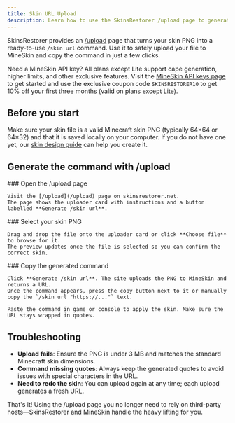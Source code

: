 ```yaml
---
title: Skin URL Upload
description: Learn how to use the SkinsRestorer /upload page to generate a /skin url command.
---
```



SkinsRestorer provides an [/upload](/upload) page that turns your skin PNG into a ready-to-use `/skin url` command.
Use it to safely upload your file to MineSkin and copy the command in just a few clicks.

<Callout emoji="🎉">
  Need a MineSkin API key? All plans except Lite support cape generation,
  higher limits, and other exclusive features. Visit the
  <a href="https://mineskin.org/apikey" target="_blank" rel="noreferrer">MineSkin API keys page</a>
  to get started and use the exclusive coupon code
  <code>SKINSRESTORER10</code> to get 10% off your first three months (valid on
  plans except Lite).
</Callout>

## Before you start

Make sure your skin file is a valid Minecraft skin PNG (typically 64×64 or 64×32) and that it is saved locally on your computer.
If you do not have one yet, our [skin design guide](/docs/features/skin-design) can help you create it.

## Generate the command with /upload

<Steps>
  <Step>
    ### Open the /upload page

    Visit the [/upload](/upload) page on skinsrestorer.net.
    The page shows the uploader card with instructions and a button labelled **Generate /skin url**.
  </Step>

  <Step>
    ### Select your skin PNG

    Drag and drop the file onto the uploader card or click **Choose file** to browse for it.
    The preview updates once the file is selected so you can confirm the correct skin.
  </Step>

  <Step>
    ### Copy the generated command

    Click **Generate /skin url**. The site uploads the PNG to MineSkin and returns a URL.
    Once the command appears, press the copy button next to it or manually copy the `/skin url "https://..."` text.

    Paste the command in game or console to apply the skin. Make sure the URL stays wrapped in quotes.
  </Step>
</Steps>

## Troubleshooting

- **Upload fails**: Ensure the PNG is under 3 MB and matches the standard Minecraft skin dimensions.
- **Command missing quotes**: Always keep the generated quotes to avoid issues with special characters in the URL.
- **Need to redo the skin**: You can upload again at any time; each upload generates a fresh URL.

That's it! Using the /upload page you no longer need to rely on third-party hosts—SkinsRestorer and MineSkin handle the heavy lifting for you.
